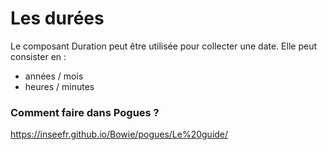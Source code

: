 # Les durées

Le composant Duration peut être utilisée pour collecter une date. Elle peut consister en :

- années / mois
- heures / minutes

### Comment faire dans Pogues ?

https://inseefr.github.io/Bowie/pogues/Le%20guide/
